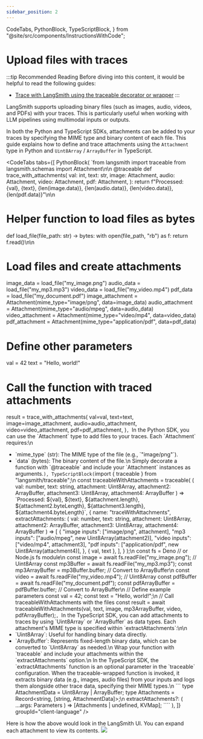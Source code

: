 ```yaml
---
sidebar_position: 2
---
```


  CodeTabs,
  PythonBlock,
  TypeScriptBlock,
} from "@site/src/components/InstructionsWithCode";

# Upload files with traces

:::tip Recommended Reading
Before diving into this content, it would be helpful to read the following guides:

- [Trace with LangSmith using the traceable decorator or wrapper](./annotate_code/#use-traceable--traceable)
  :::

LangSmith supports uploading binary files (such as images, audio, videos, and PDFs) with your traces. This is particularly useful when working with LLM pipelines using multimodal inputs or outputs.

In both the Python and TypeScript SDKs, attachments can be added to your traces by specifying the MIME type and binary content of each file.
This guide explains how to define and trace attachments using the `Attachment` type in Python and `Uint8Array` / `ArrayBuffer` in TypeScript.

<CodeTabs
  tabs={[
    PythonBlock(
      `from langsmith import traceable
from langsmith.schemas import Attachment\n\n
@traceable
def trace_with_attachments(
    val: int,
    text: str,
    image: Attachment,
    audio: Attachment,
    video: Attachment,
    pdf: Attachment,
):
    return f"Processed: {val}, {text}, {len(image.data)}, {len(audio.data)}, {len(video.data)}, {len(pdf.data)}"\n\n
# Helper function to load files as bytes
def load_file(file_path: str) -> bytes:
    with open(file_path, "rb") as f:
        return f.read()\n\n
# Load files and create attachments
image_data = load_file("my_image.png")
audio_data = load_file("my_mp3.mp3")
video_data = load_file("my_video.mp4")
pdf_data = load_file("my_document.pdf")
image_attachment = Attachment(mime_type="image/png", data=image_data)
audio_attachment = Attachment(mime_type="audio/mpeg", data=audio_data)
video_attachment = Attachment(mime_type="video/mp4", data=video_data)
pdf_attachment = Attachment(mime_type="application/pdf", data=pdf_data)
# Define other parameters
val = 42
text = "Hello, world!"
# Call the function with traced attachments
result = trace_with_attachments(
    val=val,
    text=text,
    image=image_attachment,
    audio=audio_attachment,
    video=video_attachment,
    pdf=pdf_attachment,
)`,
      `In the Python SDK, you can use the \`Attachment\` type to add files to your traces.
Each \`Attachment\` requires:\n
- \`mime_type\` (str): The MIME type of the file (e.g., \`"image/png"\`).
- \`data\` (bytes): The binary content of the file.\n
  Simply decorate a function with \`@traceable\` and include your \`Attachment\` instances as arguments.`
    ),
    TypeScriptBlock(
      `import { traceable } from "langsmith/traceable";\n
              const traceableWithAttachments = traceable(
                (
                  val: number,
                  text: string,
                  attachment: Uint8Array,
                  attachment2: ArrayBuffer,
                  attachment3: Uint8Array,
                  attachment4: ArrayBuffer
                ) =>
                  \`Processed: \${val}, \${text}, \${attachment.length}, \${attachment2.byteLength}, \${attachment3.length}, \${attachment4.byteLength}\`,
                {
                  name: "traceWithAttachments",
                  extractAttachments: (
                    val: number,
                    text: string,
                    attachment: Uint8Array,
                    attachment2: ArrayBuffer,
                    attachment3: Uint8Array,
                    attachment4: ArrayBuffer
                  ) => [
                    {
                      "image inputs": ["image/png", attachment],
                      "mp3 inputs": ["audio/mpeg", new Uint8Array(attachment2)],
                      "video inputs": ["video/mp4", attachment3],
                      "pdf inputs": ["application/pdf", new Uint8Array(attachment4)],
                    },
                    { val, text },
                  ],
                }
              );\n
              const fs = Deno // or Node.js fs module\n
              const image = await fs.readFile("my_image.png"); // Uint8Array
              const mp3Buffer = await fs.readFile("my_mp3.mp3");
              const mp3ArrayBuffer = mp3Buffer.buffer; // Convert to ArrayBuffer\n
              const video = await fs.readFile("my_video.mp4"); // Uint8Array
              const pdfBuffer = await fs.readFile("my_document.pdf");
              const pdfArrayBuffer = pdfBuffer.buffer; // Convert to ArrayBuffer\n
              // Define example parameters
              const val = 42;
              const text = "Hello, world!";\n
              // Call traceableWithAttachments with the files
              const result = await traceableWithAttachments(val, text, image, mp3ArrayBuffer, video, pdfArrayBuffer);`,
      `In the TypeScript SDK, you can add attachments to traces by using \`Uint8Array\` or \`ArrayBuffer\` as data types.
  Each attachment's MIME type is specified within \`extractAttachments\`:\n\n
- \`Uint8Array\`: Useful for handling binary data directly.
- \`ArrayBuffer\`: Represents fixed-length binary data, which can be converted to \`Uint8Array\` as needed.\n
  Wrap your function with \`traceable\` and include your attachments within the \`extractAttachments\` option.\n
In the TypeScript SDK, the \`extractAttachments\` function is an optional parameter in the \`traceable\` configuration. When the traceable-wrapped function is invoked, it extracts binary data (e.g., images, audio files) from your inputs and logs them alongside other trace data, specifying their MIME types.\n
\`\`\`
type AttachmentData = Uint8Array | ArrayBuffer;
type Attachments = Record<string, [string, AttachmentData]>;\n
extractAttachments?: (
...args: Parameters<Func>
) => [Attachments | undefined, KVMap];
\`\`\``
    ),
  ]}
  groupId="client-language"
/>

Here is how the above would look in the LangSmith UI. You can expand each attachment to view its contents.
![](./static/trace_with_attachments.png)
